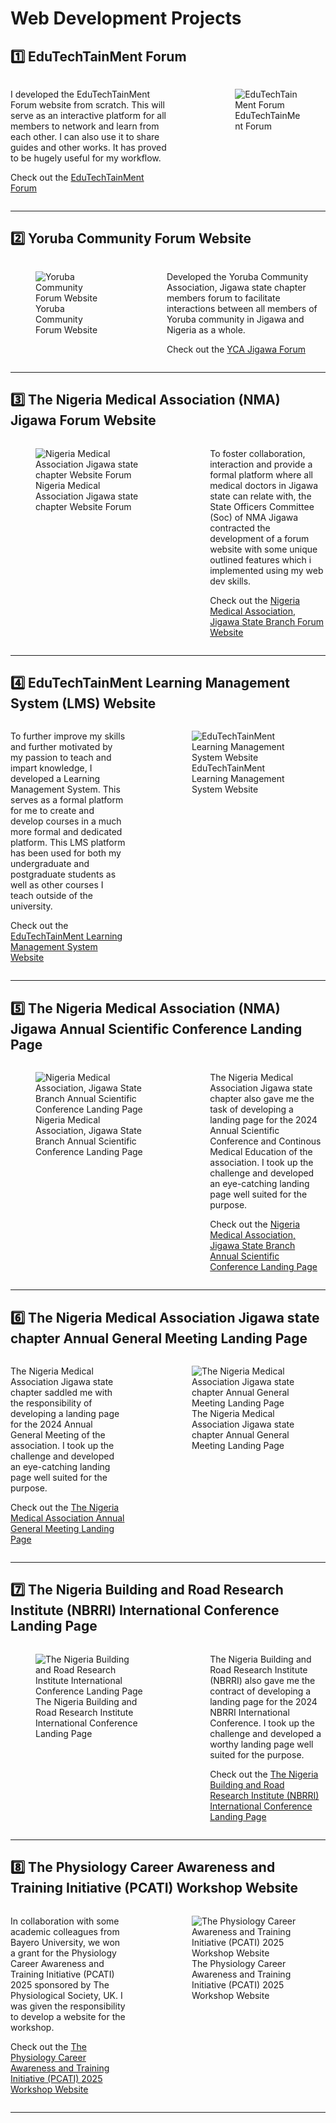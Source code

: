 # Web Development Projects

## 1️⃣ EduTechTainMent Forum
:::: columns
::: {.column width="55%"}
I developed the EduTechTainMent Forum website from scratch. This will serve as an interactive platform for all members to network and learn from each other. I can also use it to share guides and other works. It has proved to be hugely useful for my workflow.

Check out the [EduTechTainMent Forum](https://edutechtainment.net)
:::

::: {.column width="5%"}
:::

::: {.column width="40%"}
![EduTechTainMent Forum](assets\ettmpage.png)
:::

::::

---

## 2️⃣ Yoruba Community Forum Website
:::: columns
::: {.column width="40%"}
![Yoruba Community Forum Website](assets\ycajigawa.png)
:::

::: {.column width="5%"}
:::

::: {.column width="55%"}
Developed the Yoruba Community Association, Jigawa state chapter members forum to facilitate interactions between all members of Yoruba community in Jigawa and Nigeria as a whole. 

Check out the [YCA Jigawa Forum](https://ycajigawa.org.ng)

:::

::::

---

## 3️⃣ The Nigeria Medical Association (NMA) Jigawa Forum Website
:::: columns
::: {.column width="55%"}
![Nigeria Medical Association Jigawa state chapter Website Forum](assets\nmajigawapage.png)
:::

::: {.column width="5%"}
:::

::: {.column width="40%"}
To foster collaboration, interaction and provide a formal platform where all medical doctors in Jigawa state can relate with, the State Officers Committee (Soc) of NMA Jigawa contracted the development of a forum website with some unique outlined features which i implemented using my web dev skills. 

Check out the [Nigeria Medical Association, Jigawa State Branch Forum Website](https://nmajigawa.org.ng)

:::

::::

---

## 4️⃣ EduTechTainMent Learning Management System (LMS) Website
:::: columns
::: {.column width="40%"}
To further improve my skills and further motivated by my passion to teach and impart knowledge, I developed a Learning Management System. This serves as a formal platform for me to create and develop courses in a much more formal and dedicated platform. This LMS platform has been used for both my undergraduate and postgraduate students as well as other courses I teach outside of the university. 

Check out the [EduTechTainMent Learning Management System Website](https://lms.edutechtainment.net)
:::

::: {.column width="5%"}
:::

::: {.column width="55%"}
![EduTechTainMent Learning Management System Website](assets\lmspage.png)
:::

::::

---

## 5️⃣ The Nigeria Medical Association (NMA) Jigawa Annual Scientific Conference Landing Page
:::: columns
::: {.column width="55%"}
![Nigeria Medical Association, Jigawa State Branch Annual Scientific Conference Landing Page](assets\nmajigawacme.png)
:::

::: {.column width="5%"}
:::

::: {.column width="40%"}
The Nigeria Medical Association Jigawa state chapter also gave me the task of developing a landing page for the 2024 Annual Scientific Conference and Continous Medical Education of the association. I took up the challenge and developed an eye-catching landing page well suited for the purpose. 

Check out the [Nigeria Medical Association, Jigawa State Branch Annual Scientific Conference Landing Page](https://nmajigawa.carrd.co/)

:::

::::

---

## 6️⃣ The Nigeria Medical Association Jigawa state chapter Annual General Meeting Landing Page
:::: columns
::: {.column width="40%"}
The Nigeria Medical Association Jigawa state chapter saddled me with the responsibility of developing a landing page for the 2024 Annual General Meeting of the association. I took up the challenge and developed an eye-catching landing page well suited for the purpose. 

Check out the [The Nigeria Medical Association Annual General Meeting Landing Page](https://nmajigawaagm2024.carrd.co/)
:::

::: {.column width="5%"}
:::

::: {.column width="55%"}
![The Nigeria Medical Association Jigawa state chapter Annual General Meeting Landing Page](assets\nmajigawaagm.png)
:::

::::

---

## 7️⃣ The Nigeria Building and Road Research Institute (NBRRI) International Conference Landing Page
:::: columns
::: {.column width="55%"}
![The Nigeria Building and Road Research Institute International Conference Landing Page](assets\nbrripage.png)
:::

::: {.column width="5%"}
:::

::: {.column width="40%"}
The Nigeria Building and Road Research Institute (NBRRI)  also gave me the contract of developing a landing page for the 2024 NBRRI International Conference. I took up the challenge and developed a worthy landing page well suited for the purpose. 

Check out the [The Nigeria Building and Road Research Institute (NBRRI) International Conference Landing Page](https://nbrri.carrd.co/)

:::

::::

---

## 8️⃣ The Physiology Career Awareness and Training Initiative (PCATI) Workshop Website
:::: columns
::: {.column width="40%"}
In collaboration with some academic colleagues from Bayero University, we won a grant for the Physiology Career Awareness and Training Initiative (PCATI) 2025 sponsored by The Physiological Society, UK. I was given the responsibility to develop a website for the workshop.

Check out the [The Physiology Career Awareness and Training Initiative (PCATI) 2025 Workshop Website](https://waga43.github.io/PCATI-2025/)
:::

::: {.column width="5%"}
:::

::: {.column width="55%"}
![The Physiology Career Awareness and Training Initiative (PCATI) 2025 Workshop Website](assets\pcatipage.png)
:::

::::

---